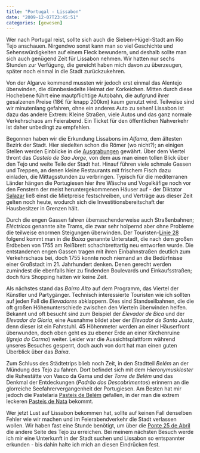 ```yaml
---
title: "Portugal - Lissabon"
date: "2009-12-07T23:45:51"
categories: [gewesen]
---
```


Wer nach Portugal reist, sollte sich auch die Sieben-Hügel-Stadt am Rio Tejo anschauen. Nirgendwo sonst kann man so viel Geschichte und Sehenswürdigkeiten auf einem Fleck bewundern, und deshalb sollte man sich auch genügend Zeit für Lissabon nehmen. Wir hatten nur sechs Stunden zur Verfügung, die gereicht haben mich davon zu überzeugen, später noch einmal in die Stadt zurückzukehren.

Von der Algarve kommend mussten wir jedoch erst einmal das Alentejo überwinden, die dünnbesiedelte Heimat der Korkeichen. Mitten durch diese Hochebene führt eine mautpflichtige Autobahn, die aufgrund ihrer gesalzenen Preise (18€ für knapp 200km) kaum genutzt wird. Teilweise sind wir minutenlang gefahren, ohne ein anderes Auto zu sehen! Lissabon ist dazu das andere Extrem: Kleine Straßen, viele Autos und das ganz normale Verkehrschaos am Feierabend. Ein Ticket für den öffentlichen Nahverkehr ist daher unbedingt zu empfehlen.

Begonnen haben wir die Erkundung Lissabons im *Alfama*, dem ältesten Bezirk der Stadt. Hier siedelten schon die Römer (wo nicht?); an einigen Stellen werden Einblicke in die [Ausgrabungen](http://maps.google.de/?ie=UTF8&ll=38.710649,-9.132455&spn=0,359.99858&t=k&z=20&layer=c&cbll=38.710731,-9.132603&panoid=awE-G9MErDN6UiYPvETbNw&cbp=12,123.01,,1,6.29) gewährt. Über dem Viertel thront das *Castelo de Sao Jorge*, von dem aus man einen tollen Blick über den Tejo und weite Teile der Stadt hat. Hinauf führen viele schmale Gassen und Treppen, an denen kleine Restaurants mit frischem Fisch dazu einladen, die Mittagsstunden zu verbringen. Typisch für die mediterranen Länder hängen die Portugiesen hier ihre Wäsche und Vogelkäfige noch vor den Fenstern der meist heruntergekommenen Häuser auf - der Diktator [Salazar](http://de.wikipedia.org/wiki/António_de_Oliveira_Salazar) ließ einst die Mietpreise festschreiben, und Verträge aus dieser Zeit gelten noch heute, wodurch sich die Investitionsbereitschaft der Hausbesitzer in Grenzen hält.

Durch die engen Gassen fahren überraschenderweise auch Straßenbahnen; *Eléctricos* genannte alte Trams, die zwar sehr holpernd aber ohne Probleme die teilweise enormen Steigungen überwinden. Der Touristen-[Linie 28](http://www.fotocommunity.de/pc/pc/display/1368645) folgend kommt man in die *Baixa* genannte Unterstadt, die nach dem großen Erdbeben von 1755 am Reißbrett schachbrettartig neu entworfen wurde. Die entstandenen engen Gassen tragen mit ihren Einbahnstraßen deutlich zum Verkehrschaos bei, doch 1755 konnte noch niemand an die Bedürfnisse einer Großstadt im 21. Jahrhundert denken. Denen gerecht werden zumindest die ebenfalls hier zu findenden Boulevards und Einkaufsstraßen; doch fürs Shopping hatten wir keine Zeit.

Als nächstes stand das *Bairro Alto* auf dem Programm, das Viertel der Künstler und Partygänger. Technisch interessierte Touristen wie ich sollten auf jeden Fall die *Elevadores* abklappern. Dies sind Standseilbahnen, die die oft großen Höhenunterschiede zwischen den Vierteln überwinden helfen. Bekannt und oft besucht sind zum Beispiel der *Elevador de Bica* und der *Elevador da Gloria*, eine Ausnahme bildet aber der *Elevador de Santa Justa*, denn dieser ist ein Fahrstuhl. 45 Höhenmeter werden an einer Häuserfront überwunden, doch oben geht es zu ebener Erde an einer Kirchenruine (*Igreja do Carmo*) weiter. Leider war die Aussichtsplattform während unseres Besuches gesperrt, doch auch von dort hat man einen guten Überblick über das *Baixa*.

Zum Schluss des Städtetrips blieb noch Zeit, in den Stadtteil *Belém* an der Mündung des Tejo zu fahren. Dort befindet sich mit dem *Hieronymuskloster* die Ruhestätte von Vasco da Gama und der *Torre de Belém* und das Denkmal der Entdeckungen (*Padrão dos Descobrimentos*) erinnern an die glorreiche Seefahrervergangenheit der Portugiesen. Am Besten hat mir jedoch die Pastelaria [Pasteis de Belém](http://www.pasteisdebelem.pt/) gefallen, in der man die extrem leckeren [Pasteis de Nata](/blog/2009/11/29/portugal-essen/) bekommt.

Wer jetzt Lust auf Lissabon bekommen hat, sollte auf keinen Fall denselben Fehler wie wir machen und im Feierabendverkehr die Stadt verlassen wollen. Wir haben fast eine Stunde benötigt, um über die [Ponte 25 de Abril](http://de.wikipedia.org/wiki/Ponte_25_de_Abril) die andere Seite des Tejo zu erreichen. Bei meinem nächsten Besuch werde ich mir eine Unterkunft in der Stadt suchen und Lissabon so entspannter erkunden - bis dahin halte ich mich an diesen Eindrücken fest.
